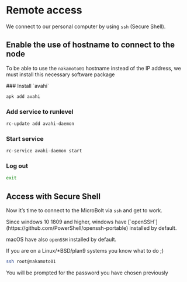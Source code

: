 
# Remote access

We connect to our personal computer by using `ssh` (Secure Shell).

## Enable the use of hostname to connect to the node

To be able to use the `nakamoto01` hostname instead of the IP address, we must
install this necessary software package

<Steps>
### Install `avahi`
 
```sh copy
apk add avahi
```
 
### Add service to runlevel

```sh copy
rc-update add avahi-daemon
```

### Start service

```sh copy
rc-service avahi-daemon start
```

### Log out

```sh copy
exit
```
</Steps>

## Access with Secure Shell

Now it’s time to connect to the MicroBolt via `ssh` and get to work.

<Callout type="info">
Since windows 10 1809 and higher, windows have
[`openSSH`](https://github.com/PowerShell/openssh-portable) installed by
default.

macOS have also `openSSH` installed by default.

If you are on a Linux/*BSD/plan9 systems you know what to do ;)
</Callout>

```sh copy
ssh root@nakamoto01
```

<Callout type="info">
You will be prompted for the password you have chosen previously
</Callout>